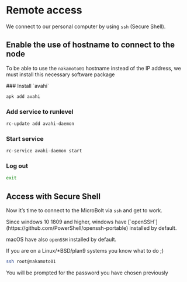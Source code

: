 
# Remote access

We connect to our personal computer by using `ssh` (Secure Shell).

## Enable the use of hostname to connect to the node

To be able to use the `nakamoto01` hostname instead of the IP address, we must
install this necessary software package

<Steps>
### Install `avahi`
 
```sh copy
apk add avahi
```
 
### Add service to runlevel

```sh copy
rc-update add avahi-daemon
```

### Start service

```sh copy
rc-service avahi-daemon start
```

### Log out

```sh copy
exit
```
</Steps>

## Access with Secure Shell

Now it’s time to connect to the MicroBolt via `ssh` and get to work.

<Callout type="info">
Since windows 10 1809 and higher, windows have
[`openSSH`](https://github.com/PowerShell/openssh-portable) installed by
default.

macOS have also `openSSH` installed by default.

If you are on a Linux/*BSD/plan9 systems you know what to do ;)
</Callout>

```sh copy
ssh root@nakamoto01
```

<Callout type="info">
You will be prompted for the password you have chosen previously
</Callout>